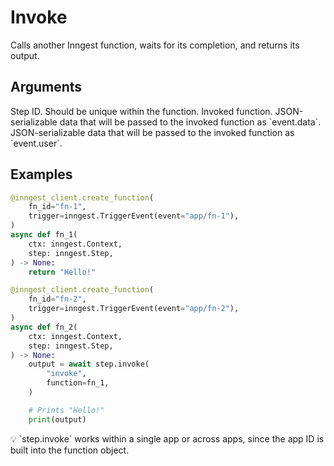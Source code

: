 
# Invoke <VersionBadge version="v0.3.0+" />

Calls another Inngest function, waits for its completion, and returns its output.

## Arguments

<Properties>
  <Property name="step_id" type="str" required>
    Step ID. Should be unique within the function.
  </Property>
  <Property name="function" type="Function" required>
    Invoked function.
  </Property>
  <Property name="data" type="object">
    JSON-serializable data that will be passed to the invoked function as `event.data`.
  </Property>
  <Property name="user" type="object">
    JSON-serializable data that will be passed to the invoked function as `event.user`.
  </Property>
</Properties>

## Examples

```py
@inngest_client.create_function(
    fn_id="fn-1",
    trigger=inngest.TriggerEvent(event="app/fn-1"),
)
async def fn_1(
    ctx: inngest.Context,
    step: inngest.Step,
) -> None:
    return "Hello!"

@inngest_client.create_function(
    fn_id="fn-2",
    trigger=inngest.TriggerEvent(event="app/fn-2"),
)
async def fn_2(
    ctx: inngest.Context,
    step: inngest.Step,
) -> None:
    output = await step.invoke(
        "invoke",
        function=fn_1,
    )

    # Prints "Hello!"
    print(output)
```

<Callout variant="info">
  💡 `step.invoke` works within a single app or across apps, since the app ID is built into the function object.
</Callout>
